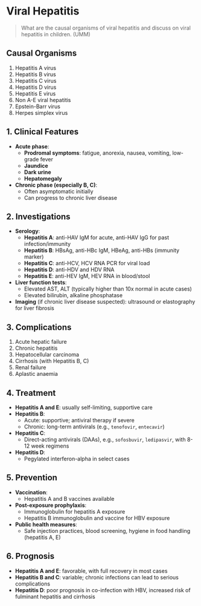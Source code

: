 # Viral Hepatitis

> What are the causal organisms of viral hepatitis and discuss on viral hepatitis in children. (UMM)

## Causal Organisms

1. Hepatitis A virus
1. Hepatitis B virus
1. Hepatitis C virus
1. Hepatitis D virus
1. Hepatitis E virus
1. Non A-E viral hepatitis
1. Epstein-Barr virus
1. Herpes simplex virus

## 1. Clinical Features

- **Acute phase**:
  - **Prodromal symptoms**: fatigue, anorexia, nausea, vomiting, low-grade fever
  - **Jaundice**
  - **Dark urine**
  - **Hepatomegaly**
- **Chronic phase (especially B, C)**:
  - Often asymptomatic initially
  - Can progress to chronic liver disease

## 2. Investigations

- **Serology**:
  - **Hepatitis A**: anti-HAV IgM for acute, anti-HAV IgG for past infection/immunity
  - **Hepatitis B**: HBsAg, anti-HBc IgM, HBeAg, anti-HBs (immunity marker)
  - **Hepatitis C**: anti-HCV, HCV RNA PCR for viral load
  - **Hepatitis D**: anti-HDV and HDV RNA
  - **Hepatitis E**: anti-HEV IgM, HEV RNA in blood/stool
- **Liver function tests**:
  - Elevated AST, ALT (typically higher than 10x normal in acute cases)
  - Elevated bilirubin, alkaline phosphatase
- **Imaging** (if chronic liver disease suspected): ultrasound or elastography for liver fibrosis

## 3. Complications

1. Acute hepatic failure
1. Chronic hepatitis
1. Hepatocellular carcinoma
1. Cirrhosis (with Hepatitis B, C)
1. Renal failure
1. Aplastic anaemia

## 4. Treatment

- **Hepatitis A and E**: usually self-limiting, supportive care
- **Hepatitis B**:
  - Acute: supportive; antiviral therapy if severe
  - Chronic: long-term antivirals (e.g., `tenofovir`, `entecavir`)
- **Hepatitis C**:
  - Direct-acting antivirals (DAAs), e.g., `sofosbuvir`, `ledipasvir`, with 8-12 week regimens
- **Hepatitis D**:
  - Pegylated interferon-alpha in select cases

## 5. Prevention

- **Vaccination**:
  - Hepatitis A and B vaccines available
- **Post-exposure prophylaxis**:
  - Immunoglobulin for hepatitis A exposure
  - Hepatitis B immunoglobulin and vaccine for HBV exposure
- **Public health measures**:
  - Safe injection practices, blood screening, hygiene in food handling (hepatitis A, E)

## 6. Prognosis

- **Hepatitis A and E**: favorable, with full recovery in most cases
- **Hepatitis B and C**: variable; chronic infections can lead to serious complications
- **Hepatitis D**: poor prognosis in co-infection with HBV, increased risk of fulminant hepatitis and cirrhosis
